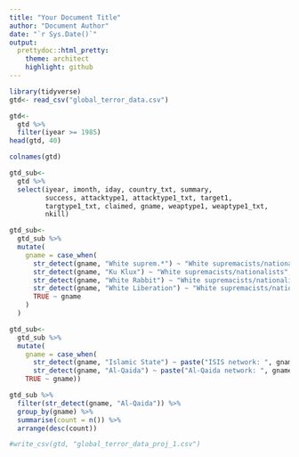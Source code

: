 ```yaml
---
title: "Your Document Title"
author: "Document Author"
date: "`r Sys.Date()`"
output:
  prettydoc::html_pretty:
    theme: architect
    highlight: github
---
```


```r
library(tidyverse)
gtd<- read_csv("global_terror_data.csv")
```


```r
gtd<- 
  gtd %>% 
  filter(iyear >= 1985)
head(gtd, 40)
```

```r
colnames(gtd)
```

```r
gtd_sub<- 
  gtd %>%
  select(iyear, imonth, iday, country_txt, summary,
         success, attacktype1, attacktype1_txt, target1,
         targtype1_txt, claimed, gname, weaptype1, weaptype1_txt,
         nkill)
```



```r
gtd_sub<-
  gtd_sub %>% 
  mutate(
    gname = case_when(
      str_detect(gname, "White suprem.*") ~ "White supremacists/nationalists",
      str_detect(gname, "Ku Klux") ~ "White supremacists/nationalists",
      str_detect(gname, "White Rabbit") ~ "White supremacists/nationalists",
      str_detect(gname, "White Liberation") ~ "White supremacists/nationalists",
      TRUE ~ gname
    )
  )
```



```r
gtd_sub<- 
  gtd_sub %>%
  mutate(
    gname = case_when(
      str_detect(gname, "Islamic State") ~ paste("ISIS network: ", gname),
      str_detect(gname, "Al-Qaida") ~ paste("Al-Qaida network: ", gname),
    TRUE ~ gname))
```


```r
gtd_sub %>%
  filter(str_detect(gname, "Al-Qaida")) %>%
  group_by(gname) %>%
  summarise(count = n()) %>%
  arrange(desc(count))
```








```r
#write_csv(gtd, "global_terror_data_proj_1.csv")
```



